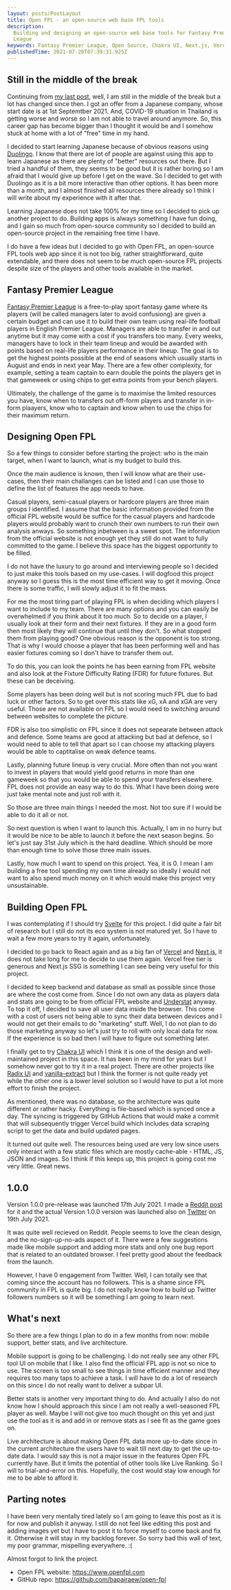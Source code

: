 ```yaml
---
layout: posts/PostLayout
title: Open FPL - an open-source web base FPL tools
description:
  Building and designing an open-source web base tools for Fantasy Premier
  League
keywords: Fantasy Premier League, Open Source, Chakra UI, Next.js, Vercel
publishedTime: 2021-07-20T07:39:31.925Z
---
```


## Still in the middle of the break

Continuing from [my last post](/posts/003-a-mid-career-break), well, I am still
in the middle of the break but a lot has changed since then. I got an offer from
a Japanese company, whose start date is at 1st Septemtber 2021. And, COVID-19
situation in Thailand is getting worse and worse so I am not able to travel
around anymore. So, this career gap has become bigger than I thought it would be
and I somehow stuck at home with a lot of "free" time in my hand.

I decided to start learning Japanese because of obvious reasons using
[Duolingo](https://www.duolingo.com/). I know that there are lot of people are
against using this app to learn Japanese as there are plenty of "better"
resources out there. But I tried a handful of them, they seems to be good but it
is rather boring so I am afraid that I would give up before I get on the wave.
So I decided to get with Duolingo as it is a bit more interactive than other
options. It has been more than a month, and I almost finished all resources
there already so I think I will write about my experience with it after that.

Learning Japanese does not take 100% for my time so I decided to pick up another
project to do. Building apps is always something I have fun doing, and I gain so
much from open-source community so I decided to build an open-source project in
the remaining free time I have.

I do have a few ideas but I decided to go with Open FPL, an open-source FPL
tools web app since it is not too big, rather straightforward, quite extendable,
and there does not seem to be much open-source FPL projects despite size of the
players and other tools available in the market.

## Fantasy Premier League

[Fantasy Premier League](https://fantasy.premierleague.com/) is a free-to-play
sport fantasy game where its players (will be called managers later to avoid
confusiong) are given a certain budget and can use it to build their own team
using real-life football players in English Premier League. Managers are able to
transfer in and out anytime but it may come with a cost if you transfers too
many. Every weeks, managers have to lock in their team lineup and would be
awarded with points based on real-life players performance in their lineup. The
goal is to get the highest points possible at the end of seasons which usually
starts in August and ends in next year May. There are a few other complexity,
for example, setting a team captain to earn double the points the players get in
that gameweek or using chips to get extra points from your bench players.

Ultimately, the challenge of the game is to maximise the limited resources you
have, know when to transfers out off-form players and transfer in in-form
plaayers, know who to captain and know when to use the chips for their maximum
return.

## Designing Open FPL

So a few things to consider before starting the project: who is the main target,
when I want to launch, what is my budget to build this.

Once the main audience is known, then I will know what are their use-cases, then
their main challanges can be listed and I can use those to define the list of
features the app needs to have.

Casual players, semi-casual players or hardcore players are three main groups I
identified. I assume that the basic information provided from the official FPL
website would be suffice for the casual players and hardcode players would
probably want to crunch their own numbers to run their own analysis anways. So
something inbetween is a sweet spot. The information from the official website
is not enough yet they still do not want to fully committed to the game. I
believe this space has the biggest opportunity to be filled.

I do not have the luxury to go around and interviewing people so I decided to
just make this tools based on my use-cases. I will dogfood this project anyway
so I guess this is the most time efficient way to get it moving. Once there is
some traffic, I will slowly adjust it to fit the mass.

For me the most tiring part of playing FPL is when deciding which players I want
to include to my team. There are many options and you can easily be overwhelmed
if you think about it too much. So to decide on a player, I usually look at
their form and their next fixtures. If they are in a good form then most likely
they will continue that until they don't. So what stopped them from playing
good? One obvious reason is the opponent is too strong. That is why I would
choose a player that has been performing well and has easier fixtures coming so
I don't have to transfer them out.

To do this, you can look the points he has been earning from FPL website and
also look at the Fixture Difficulty Rating (FDR) for future fixtures. But these
can be deceiving.

Some players has been doing well but is not scoring much FPL due to bad luck or
other factors. So to get over this stats like xG, xA and xGA are very useful.
Those are not available on FPL so I would need to switching around between
websites to complete the picture.

FDR is also too simplistic on FPL since it does not sepearate between attack and
defence. Some teams are good at attacking but bad at defence, so I would need to
able to tell that apart so I can choose my attacking players would be able to
captitalise on weak defence teams.

Lastly, planning future lineup is very crucial. More often than not you want to
invest in players that would yield good returns in more than one gameweek so
that you would be able to spend your transfers elsewhere. FPL does not provide
an easy way to do this. What I have been doing were just take mental note and
just roll with it.

So those are three main things I needed the most. Not too sure if I would be
able to do it all or not.

So next question is when I want to launch this. Actually, I am in no hurry but
it would be nice to be able to launch it before the next season begins. So let's
just say 31st July which is the hard deadline. Which should be more than enough
time to solve those three main issues.

Lastly, how much I want to spend on this project. Yea, it is 0. I mean I am
building a free tool spending my own time already so ideally I would not want to
also spend much money on it which would make this project very unsustainable.

## Building Open FPL

I was contemplating if I should try [Svelte](https://svelte.dev/) for this
project. I did quite a fair bit of research but I still do not its eco system is
not matured yet. So I have to wait a few more years to try it again,
unfortunately.

I decided to go back to React again and as a big fan of
[Vercel](https://vercel.com/) and [Next.js](https://nextjs.org/), it does not
take long for me to decide to use them again. Vercel free tier is generous and
Next.js SSG is something I can see being very useful for this project.

I decided to keep backend and database as small as possible since those are
where the cost come from. Since I do not own any data as players data and stats
are going to be from official FPL website and
[Understat](https://understat.com/) anyway. To top it off, I decided to save all
user data inside the browser. This come with a cost of users not being able to
sync their data between devices and I would not get their emails to do
"marketing" stuff. Well, I do not plan to do those marketing anyway so let's
just try to roll with only local data for now. If the experience is so bad then
I will have to figure out something later.

I finally get to try [Chakra UI](https://chakra-ui.com/) which I think it is one
of the design and well-maintained project in this space. It has been in my mind
for years but I somehow never got to try it in a real project. There are other
projects like [Radix UI](https://www.radix-ui.com/) and
[vanilla-extract](https://github.com/seek-oss/vanilla-extract) but I think the
former is not quite ready yet while the other one is a lower level solution so I
would have to put a lot more effort to finish the project.

As mentioned, there was no database, so the architecture was quite different or
rather hacky. Everything is file-based which is synced once a day. The syncing
is triggered by GitHub Actions that would make a commit that will subsequently
trigger Vercel build which includes data scraping script to get the data and
build updated pages.

It turned out quite well. The resources being used are very low since users only
interact with a few static files which are mostly cache-able - HTML, JS, JSON
and images. So I think if this keeps up, this project is going cost me very
little. Great news.

## 1.0.0

Version 1.0.0 pre-release was launched 17th July 2021. I made a
[Reddit post](https://www.reddit.com/r/FantasyPL/comments/om1fy9/introducing_open_fpl_opensource_web_based_fpl/)
for it and the actual Version 1.0.0 version was launched also on
[Twitter](https://twitter.com/openfpl/status/1417110137681027075) on 19th
July 2021.

It was quite well recieved on Reddit. People seems to love the clean design, and
the no-sign-up-no-ads aspect of it. There were a few suggestions made like
mobile support and adding more stats and only one bug report that is related to
an outdated browser. I feel pretty good about the feedback from the launch.

However, I have 0 engagement from Twitter. Well, I can totally see that coming
since the account has no followers. This is a shame since FPL community in FPL
is quite big. I do not really know how to build up Twitter followers numbers so
it will be something I am going to learn next.

## What's next

So there are a few things I plan to do in a few months from now: mobile support,
better stats, and live architecture.

Mobile support is going to be challenging. I do not really see any other FPL
tool UI on mobile that I like. I also find the official FPL app is not so nice
to use. The screen is too small to see things in time efficient manner and they
requires too many taps to achieve a task. I will have to do a lot of research on
this since I do not really want to deliver a subpar UI.

Better stats is another very important thing to do. And actually I also do not
know how I should approach this since I am not really a well-seasoned FPL player
as well. Maybe I will not give too much thought on this yet and just use the
tool as it is and add in or remove stats as I see fit as the game goes on.

Live architecture is about making Open FPL data more up-to-date since in the
current architecture the users have to wait till next day to get the up-to-date
data. I would say this is not a major issue in the features Open FPL currently
have. But it limits the potential of other tools like Live Ranking. So I will to
trial-and-error on this. Hopefully, the cost would stay low enough for me to be
able to afford it.

## Parting notes

I have been very mentally tired lately so I am going to leave this post as it is
for now and publish it anyway. I still do not feel like editing this post and
adding images yet but I have to post it to force myself to come back and fix it.
Otherwise it will stay in my backlog forever. So sorry bad this wall of text, my
poor grammar, mispelling everywhere. :(

Almost forgot to link the project.

- Open FPL website: https://www.openfpl.com
- GitHub repo: https://github.com/bapairaew/open-fpl
